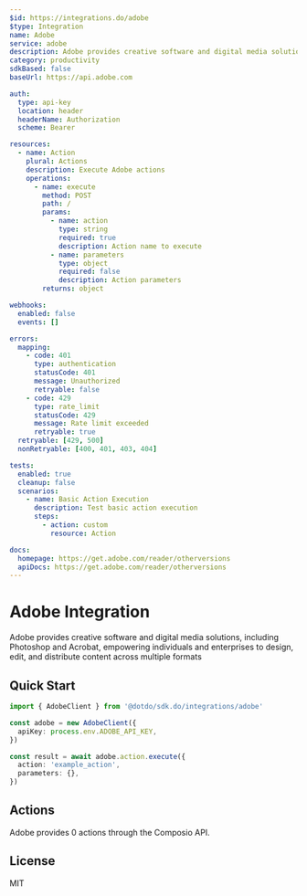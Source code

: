 ```yaml
---
$id: https://integrations.do/adobe
$type: Integration
name: Adobe
service: adobe
description: Adobe provides creative software and digital media solutions, including Photoshop and Acrobat, empowering individuals and enterprises to design, edit, and distribute content across multiple formats
category: productivity
sdkBased: false
baseUrl: https://api.adobe.com

auth:
  type: api-key
  location: header
  headerName: Authorization
  scheme: Bearer

resources:
  - name: Action
    plural: Actions
    description: Execute Adobe actions
    operations:
      - name: execute
        method: POST
        path: /
        params:
          - name: action
            type: string
            required: true
            description: Action name to execute
          - name: parameters
            type: object
            required: false
            description: Action parameters
        returns: object

webhooks:
  enabled: false
  events: []

errors:
  mapping:
    - code: 401
      type: authentication
      statusCode: 401
      message: Unauthorized
      retryable: false
    - code: 429
      type: rate_limit
      statusCode: 429
      message: Rate limit exceeded
      retryable: true
  retryable: [429, 500]
  nonRetryable: [400, 401, 403, 404]

tests:
  enabled: true
  cleanup: false
  scenarios:
    - name: Basic Action Execution
      description: Test basic action execution
      steps:
        - action: custom
          resource: Action

docs:
  homepage: https://get.adobe.com/reader/otherversions
  apiDocs: https://get.adobe.com/reader/otherversions
---
```


# Adobe Integration

Adobe provides creative software and digital media solutions, including Photoshop and Acrobat, empowering individuals and enterprises to design, edit, and distribute content across multiple formats

## Quick Start

```typescript
import { AdobeClient } from '@dotdo/sdk.do/integrations/adobe'

const adobe = new AdobeClient({
  apiKey: process.env.ADOBE_API_KEY,
})

const result = await adobe.action.execute({
  action: 'example_action',
  parameters: {},
})
```

## Actions

Adobe provides 0 actions through the Composio API.

## License

MIT
